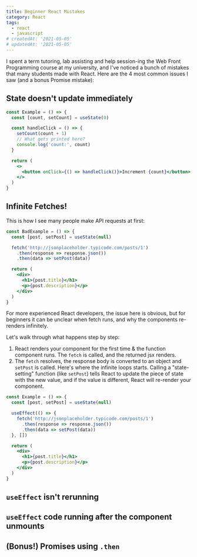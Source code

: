 ```yaml
---
title: Beginner React Mistakes
category: React
tags:
  - react
  - javascript
# createdAt: '2021-05-05'
# updatedAt: '2021-05-05'
---
```


I spent a term tutoring, lab assisting and help session-ing the Web Front Programming course at my
university, and I've noticed a bunch of mistakes that many students made with React. Here are the 4
most common issues I saw (and a bonus Promise mistake):

## State doesn't update immediately

```jsx
const Example = () => {
  const [count, setCount] = useState(0)

  const handleClick = () => {
    setCount(count + 1)
    // What gets printed here?
    console.log('count:', count)
  }

  return (
    <>
      <button onClick={() => handleClick()}>Increment {count}</button>
    </>
  )
}
```

## Infinite Fetches!

This is how I see many people make API requests at first:

```jsx
const BadExample = () => {
  const [post, setPost] = useState(null)

  fetch('http://jsonplaceholder.typicode.com/posts/1')
    .then(response => response.json())
    .then(data => setPost(data))

  return (
    <div>
      <h1>{post.title}</h1>
      <p>{post.description}</p>
    </div>
  )
}
```

For more experienced React developers, the issue here is obvious, but for beginners it can be
unclear when fetch runs, and why the components re-renders infinitely.

Let's walk through what happens step by step:

1. React renders your component for the first time & the function component runs. The `fetch` is
   called, and the returned jsx renders.
1. The `fetch` resolves, the response body is converted to an object and `setPost` is called. Here's
   where the infinite loops starts. Calling a "state-setting" function (like `setPost`) tells React
   to update the piece of state with the new value, and if the value is different, React will
   re-render your component.

```jsx
const Example = () => {
  const [post, setPost] = useState(null)

  useEffect(() => {
    fetch('http://jsonplaceholder.typicode.com/posts/1')
      .then(response => response.json())
      .then(data => setPost(data))
  }, [])

  return (
    <div>
      <h1>{post.title}</h1>
      <p>{post.description}</p>
    </div>
  )
}
```

## `useEffect` isn't rerunning

## `useEffect` code running after the component unmounts

## (Bonus!) Promises using `.then`
